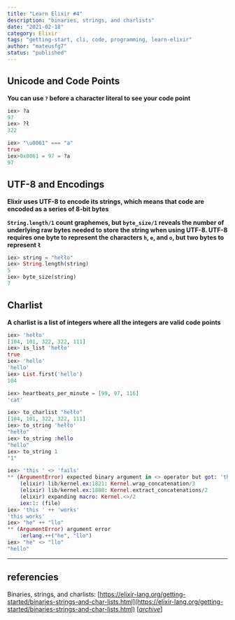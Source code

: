 ```yaml
---
title: "Learn Elixir #4"
description: "binaries, strings, and charlists"
date: "2021-02-18"
category: Elixir
tags: "getting-start, cli, code, programming, learn-elixir"
author: "mateusfg7"
status: "published"
---
```


## Unicode and Code Points

**You can use `?` before a character literal to see your code point**

```elixir
iex> ?a
97
iex> ?ł
322
```

```elixir
iex> "\u0061" === "a"
true
iex>0x0061 = 97 = ?a
97
```

## UTF-8 and Encodings

**Elixir uses UTF-8 to encode its strings, which means that code are encoded as a series of 8-bit bytes**

**`String.length/1` count graphemes, but `byte_size/1` reveals the number of underlying raw bytes needed to store the string when using UTF-8. UTF-8 requires one byte to represent the characters `h`, `e`, and `o`, but two bytes to represent `ł`**

```elixir
iex> string = "hełło"
iex> String.length(string)
5
iex> byte_size(string)
7
```

## Charlist

**A charlist is a list of integers where all the integers are valid code points**

```elixir
iex> 'hełło'
[104, 101, 322, 322, 111]
iex> is_list 'hełło'
true
iex> 'hello'
'hello'
iex> List.first('hello')
104
```

```elixir
iex> heartbeats_per_minute = [99, 97, 116]
'cat'
```

```elixir
iex> to_charlist "hełło"
[104, 101, 322, 322, 111]
iex> to_string 'hełło'
"hełło"
iex> to_string :hello
"hello"
iex> to_string 1
"1"
```

```elixir
iex> 'this ' <> 'fails'
** (ArgumentError) expected binary argument in <> operator but got: 'this '
    (elixir) lib/kernel.ex:1821: Kernel.wrap_concatenation/3
    (elixir) lib/kernel.ex:1808: Kernel.extract_concatenations/2
    (elixir) expanding macro: Kernel.<>/2
    iex:1: (file)
iex> 'this ' ++ 'works'
'this works'
iex> "he" ++ "llo"
** (ArgumentError) argument error
    :erlang.++("he", "llo")
iex> "he" <> "llo"
"hello"
```

---

## referencies

Binaries, strings, and charlists: [https://elixir-lang.org/getting-started/binaries-strings-and-char-lists.html](https://elixir-lang.org/getting-started/binaries-strings-and-char-lists.html) [[_archive_](https://web.archive.org/web/20210920215640/https://elixir-lang.org/getting-started/binaries-strings-and-char-lists.html)]
